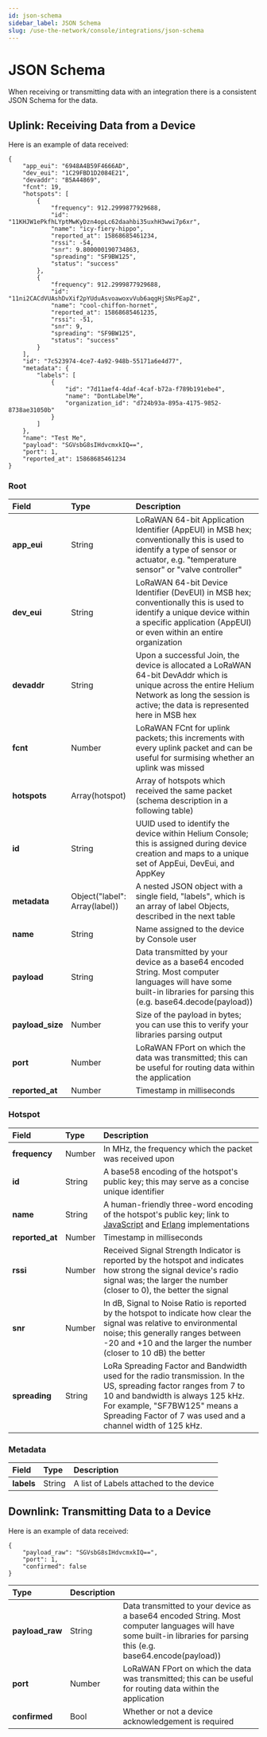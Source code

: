 ```yaml
---
id: json-schema
sidebar_label: JSON Schema
slug: /use-the-network/console/integrations/json-schema
---
```


# JSON Schema


When receiving or transmitting data with an integration there is a consistent
JSON Schema for the data.

## Uplink: Receiving Data from a Device

Here is an example of data received:

```text
{
    "app_eui": "6948A4B59F4666AD",
    "dev_eui": "1C29FBD1D2084E21",
    "devaddr": "B5A44869",
    "fcnt": 19,
    "hotspots": [
        {
            "frequency": 912.2999877929688,
            "id": "11KHJW1ePkfhLYptMwKyDzn4opLc62daahbi35uxhH3wwi7p6xr",
            "name": "icy-fiery-hippo",
            "reported_at": 15868685461234,
            "rssi": -54,
            "snr": 9.800000190734863,
            "spreading": "SF9BW125",
            "status": "success"
        },
        {
            "frequency": 912.2999877929688,
            "id": "11ni2CACdVUAshDvXif2pYUduAsvoawoxvVub6aqgHjSNsPEapZ",
            "name": "cool-chiffon-hornet",
            "reported_at": 15868685461235,
            "rssi": -51,
            "snr": 9,
            "spreading": "SF9BW125",
            "status": "success"
        }
    ],
    "id": "7c523974-4ce7-4a92-948b-55171a6e4d77",
    "metadata": {
        "labels": [
            {
                "id": "7d11aef4-4daf-4caf-b72a-f789b191ebe4",
                "name": "DontLabelMe",
                "organization_id": "d724b93a-895a-4175-9852-8738ae31050b"
            }
        ]
    },
    "name": "Test Me",
    "payload": "SGVsbG8sIHdvcmxkIQ==",
    "port": 1,
    "reported_at": 15868685461234
}
```

### Root

| Field            | Type                              | Description                                                                                                                                                                                      |
| :--------------- | :-------------------------------- | :----------------------------------------------------------------------------------------------------------------------------------------------------------------------------------------------- |
| **app_eui**      | String                            | LoRaWAN 64-bit Application Identifier \(AppEUI\) in MSB hex; conventionally this is used to identify a type of sensor or actuator, e.g. "temperature sensor" or "valve controller"                |
| **dev_eui**      | String                            | LoRaWAN 64-bit Device Identifier \(DevEUI\) in MSB hex; conventionally this is used to identify a unique device within a specific application \(AppEUI\) or even within an entire organization   |
| **devaddr**      | String                            | Upon a successful Join, the device is allocated a LoRaWAN 64-bit DevAddr which is unique across the entire Helium Network as long the session is active; the data is represented here in MSB hex |
| **fcnt**         | Number                            | LoRaWAN FCnt for uplink packets; this increments with every uplink packet and can be useful for surmising whether an uplink was missed                                                           |
| **hotspots**     | Array\(hotspot\)                  | Array of hotspots which received the same packet \(schema description in a following table\)                                                                                                     |
| **id**           | String                            | UUID used to identify the device within Helium Console; this is assigned during device creation and maps to a unique set of AppEui, DevEui, and AppKey                                           |
| **metadata**     | Object\("label": Array\(label\)\) | A nested JSON object with a single field, "labels", which is an array of label Objects, described in the next table                                                                              |
| **name**         | String                            | Name assigned to the device by Console user                                                                                                                                                      |
| **payload**      | String                            | Data transmitted by your device as a base64 encoded String. Most computer languages will have some built-in libraries for parsing this \(e.g. base64.decode\(payload\)\)                          |
| **payload_size** | Number                            | Size of the payload in bytes; you can use this to verify your libraries parsing output                                                                                                           |
| **port**         | Number                            | LoRaWAN FPort on which the data was transmitted; this can be useful for routing data within the application                                                                                      |
| **reported_at**  | Number                            | Timestamp in milliseconds                                                                                      |

### Hotspot

| Field         | Type   | Description                                                                                                                                                                                                                                          |
| :------------ | :----- | :--------------------------------------------------------------------------------------------------------------------------------------------------------------------------------------------------------------------------------------------------- |
| **frequency** | Number | In MHz, the frequency which the packet was received upon                                                                                                                                                                                             |
| **id**        | String | A base58 encoding of the hotspot's public key; this may serve as a concise unique identifier                                                                                                                                                         |
| **name**      | String | A human-friendly three-word encoding of the hotspot's public key; link to [JavaScript](https://github.com/helium/angry-purple-tiger) and [Erlang](https://github.com/helium/erl_angry_purple_tiger) implementations                                  |
| **reported_at**  | Number                            | Timestamp in milliseconds                                                                                      |
| **rssi**      | Number | Received Signal Strength Indicator is reported by the hotspot and indicates how strong the signal device's radio signal was; the larger the number \(closer to 0\), the better the signal                                                            |
| **snr**       | Number | In dB, Signal to Noise Ratio is reported by the hotspot to indicate how clear the signal was relative to environmental noise; this generally ranges between -20 and +10 and the larger the number \(closer to 10 dB\) the better                     |
| **spreading** | String | LoRa Spreading Factor and Bandwidth used for the radio transmission. In the US, spreading factor ranges from 7 to 10 and bandwidth is always 125 kHz. For example, "SF7BW125" means a Spreading Factor of 7 was used and a channel width of 125 kHz. |

### Metadata

| Field      | Type   | Description                             |
| :--------- | :----- | :-------------------------------------- |
| **labels** | String | A list of Labels attached to the device |

## Downlink: Transmitting Data to a Device

Here is an example of data received:

```text
{
    "payload_raw": "SGVsbG8sIHdvcmxkIQ==",
    "port": 1,
    "confirmed": false
}
```

| Type            | Description |                                                                                                                                                                         |
| :-------------- | :---------- | :---------------------------------------------------------------------------------------------------------------------------------------------------------------------- |
| **payload_raw** | String      | Data transmitted to your device as a base64 encoded String. Most computer languages will have some built-in libraries for parsing this \(e.g. base64.encode\(payload\)\) |
| **port**        | Number      | LoRaWAN FPort on which the data was transmitted; this can be useful for routing data within the application                                                             |
| **confirmed**   | Bool        | Whether or not a device acknowledgement is required                                                                                                                     |
